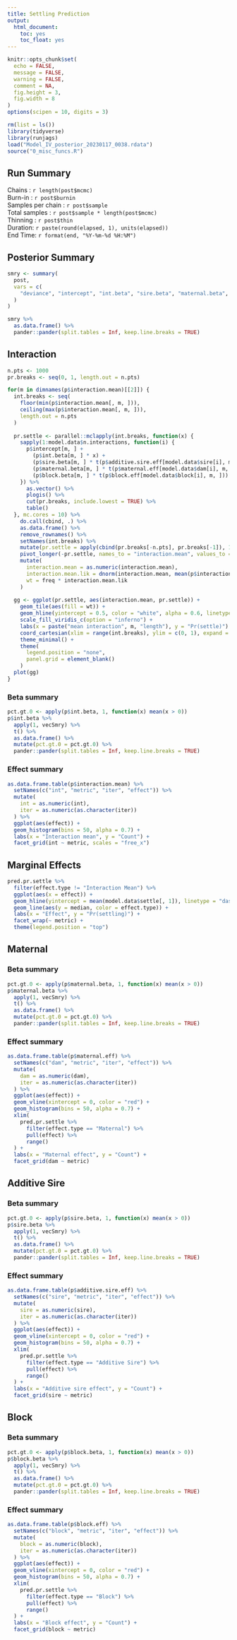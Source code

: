 ```yaml
---
title: Settling Prediction
output:
  html_document:
    toc: yes
    toc_float: yes
---
```


```r
knitr::opts_chunk$set(
  echo = FALSE,
  message = FALSE,
  warning = FALSE,
  comment = NA,
  fig.height = 3,
  fig.width = 8
)
options(scipen = 10, digits = 3)

rm(list = ls())
library(tidyverse)
library(runjags)
load("Model_IV_posterior_20230117_0038.rdata")
source("0_misc_funcs.R")
```

## Run Summary

Chains : `r length(post$mcmc)`  
Burn-in : `r post$burnin`  
Samples per chain : `r post$sample`  
Total samples : `r post$sample * length(post$mcmc)`  
Thinning : `r post$thin`   
Duration: `r paste(round(elapsed, 1), units(elapsed))`  
End Time: `r format(end, "%Y-%m-%d %H:%M")`   

## Posterior Summary
```r
smry <- summary(
  post, 
  vars = c(
    "deviance", "intercept", "int.beta", "sire.beta", "maternal.beta", "block.beta"
  )
)
```
```r
smry %>% 
  as.data.frame() %>% 
  pander::pander(split.tables = Inf, keep.line.breaks = TRUE)
```

## Interaction
```r
n.pts <- 1000
pr.breaks <- seq(0, 1, length.out = n.pts)

for(m in dimnames(p$interaction.mean)[[2]]) {
  int.breaks <- seq(
    floor(min(p$interaction.mean[, m, ])), 
    ceiling(max(p$interaction.mean[, m, ])),
    length.out = n.pts
  )
  
  pr.settle <- parallel::mclapply(int.breaks, function(x) {
    sapply(1:model.data$n.interactions, function(i) {
      p$intercept[m, ] + 
        (p$int.beta[m, ] * x) +
        (p$sire.beta[m, ] * t(p$additive.sire.eff[model.data$sire[i], m, ])) +
        (p$maternal.beta[m, ] * t(p$maternal.eff[model.data$dam[i], m, ])) +
        (p$block.beta[m, ] * t(p$block.eff[model.data$block[i], m, ]))
    }) %>%
      as.vector() %>%
      plogis() %>%
      cut(pr.breaks, include.lowest = TRUE) %>%
      table()
  }, mc.cores = 10) %>% 
    do.call(cbind, .) %>% 
    as.data.frame() %>% 
    remove_rownames() %>% 
    setNames(int.breaks) %>% 
    mutate(pr.settle = apply(cbind(pr.breaks[-n.pts], pr.breaks[-1]), 1, mean)) %>% 
    pivot_longer(-pr.settle, names_to = "interaction.mean", values_to = "freq") %>% 
    mutate(
      interaction.mean = as.numeric(interaction.mean),
      interaction.mean.lik = dnorm(interaction.mean, mean(p$interaction.mean[, m, ]), sd(p$interaction.mean[, m, ])),
      wt = freq * interaction.mean.lik
    )
  
  gg <- ggplot(pr.settle, aes(interaction.mean, pr.settle)) +
    geom_tile(aes(fill = wt)) +
    geom_hline(yintercept = 0.5, color = "white", alpha = 0.6, linetype = "dashed", linewidth = 1) +
    scale_fill_viridis_c(option = "inferno") +
    labs(x = paste("mean interaction", m, "length"), y = "Pr(settle)") +
    coord_cartesian(xlim = range(int.breaks), ylim = c(0, 1), expand = FALSE) +
    theme_minimal() +
    theme(
      legend.position = "none",
      panel.grid = element_blank()
    )
  plot(gg)
}
```
  
### Beta summary
```r
pct.gt.0 <- apply(p$int.beta, 1, function(x) mean(x > 0))
p$int.beta %>% 
  apply(1, vecSmry) %>% 
  t() %>% 
  as.data.frame() %>% 
  mutate(pct.gt.0 = pct.gt.0) %>% 
  pander::pander(split.tables = Inf, keep.line.breaks = TRUE)
```
### Effect summary
```r
as.data.frame.table(p$interaction.mean) %>% 
  setNames(c("int", "metric", "iter", "effect")) %>% 
  mutate(
    int = as.numeric(int),
    iter = as.numeric(as.character(iter))
  ) %>% 
  ggplot(aes(effect)) +
  geom_histogram(bins = 50, alpha = 0.7) +
  labs(x = "Interaction mean", y = "Count") +
  facet_grid(int ~ metric, scales = "free_x")
```

## Marginal Effects
```r
pred.pr.settle %>% 
  filter(effect.type != "Interaction Mean") %>% 
  ggplot(aes(x = effect)) + 
  geom_hline(yintercept = mean(model.data$settle[, 1]), linetype = "dashed") +
  geom_line(aes(y = median, color = effect.type)) +
  labs(x = "Effect", y = "Pr(settling)") +
  facet_wrap(~ metric) +
  theme(legend.position = "top")
```

## Maternal
### Beta summary
```r
pct.gt.0 <- apply(p$maternal.beta, 1, function(x) mean(x > 0))
p$maternal.beta %>% 
  apply(1, vecSmry) %>% 
  t() %>% 
  as.data.frame() %>% 
  mutate(pct.gt.0 = pct.gt.0) %>% 
  pander::pander(split.tables = Inf, keep.line.breaks = TRUE)
```
### Effect summary
```r
as.data.frame.table(p$maternal.eff) %>% 
  setNames(c("dam", "metric", "iter", "effect")) %>% 
  mutate(
    dam = as.numeric(dam),
    iter = as.numeric(as.character(iter))
  ) %>% 
  ggplot(aes(effect)) +
  geom_vline(xintercept = 0, color = "red") +
  geom_histogram(bins = 50, alpha = 0.7) +
  xlim(
    pred.pr.settle %>% 
      filter(effect.type == "Maternal") %>% 
      pull(effect) %>% 
      range()
  ) +
  labs(x = "Maternal effect", y = "Count") +
  facet_grid(dam ~ metric)
```

## Additive Sire
### Beta summary
```r
pct.gt.0 <- apply(p$sire.beta, 1, function(x) mean(x > 0))
p$sire.beta %>% 
  apply(1, vecSmry) %>% 
  t() %>% 
  as.data.frame() %>% 
  mutate(pct.gt.0 = pct.gt.0) %>% 
  pander::pander(split.tables = Inf, keep.line.breaks = TRUE)
```
### Effect summary
```r
as.data.frame.table(p$additive.sire.eff) %>% 
  setNames(c("sire", "metric", "iter", "effect")) %>% 
  mutate(
    sire = as.numeric(sire),
    iter = as.numeric(as.character(iter))
  ) %>% 
  ggplot(aes(effect)) +
  geom_vline(xintercept = 0, color = "red") +
  geom_histogram(bins = 50, alpha = 0.7) +
  xlim(
    pred.pr.settle %>% 
      filter(effect.type == "Additive Sire") %>% 
      pull(effect) %>% 
      range()
  ) +
  labs(x = "Additive sire effect", y = "Count") +
  facet_grid(sire ~ metric)
```

## Block
### Beta summary
```r
pct.gt.0 <- apply(p$block.beta, 1, function(x) mean(x > 0))
p$block.beta %>% 
  apply(1, vecSmry) %>% 
  t() %>% 
  as.data.frame() %>% 
  mutate(pct.gt.0 = pct.gt.0) %>% 
  pander::pander(split.tables = Inf, keep.line.breaks = TRUE)
```
### Effect summary
```r
as.data.frame.table(p$block.eff) %>% 
  setNames(c("block", "metric", "iter", "effect")) %>% 
  mutate(
    block = as.numeric(block),
    iter = as.numeric(as.character(iter))
  ) %>% 
  ggplot(aes(effect)) +
  geom_vline(xintercept = 0, color = "red") +
  geom_histogram(bins = 50, alpha = 0.7) +
  xlim(
    pred.pr.settle %>% 
      filter(effect.type == "Block") %>% 
      pull(effect) %>% 
      range()
  ) +
  labs(x = "Block effect", y = "Count") +
  facet_grid(block ~ metric)
```